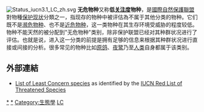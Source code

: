 [[File:Status_iucn3.1_LC_zh.svg|right]]
{{Include|保護現狀}}
'''无危物种'''又称'''低[[关注度|关注度]]物种'''，是[[國際自然保護聯盟|國際自然保護聯盟]]對物種[[保护现状|保护现状]]分類之一，指现存的物种中被评估為不属于其他分类的物种。它们既不是[[濒危物种|濒危物种]]、也不是[[近危物种|近危物种]]，这一类物种在其生存环境受威胁的程度较低。物种不能天然的被分配到"无危物种"类别，除非保护联盟已经对其种群状况进行了评估。也就是说，进入这一分类的前提是拥有足够的信息来根据其种群状况进行直接或间接的分析。很多常见的物种比如[[原鸽|原鸽]]、[[夜鹭|夜鹭]]乃至[[智人|人类]]自身都属于该类别。

==外部連結==
* [http://www.iucnredlist.org/apps/redlist/search/link/4cb7fa88-9764dab7 List of Least Concern species] as identified by the [[IUCN_Red_List_of_Threatened_Species|IUCN Red List of Threatened Species]]

{{生物學小作品}}
[[Category:无危物种|*]]
[[Category:IUCN红色名录无危物种|*]]
[[Category:生態學|Category:生態學]]
[[Category:保护现状|LC]]